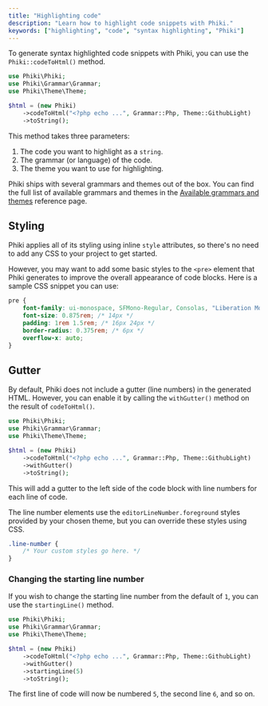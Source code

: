 ```yaml
---
title: "Highlighting code"
description: "Learn how to highlight code snippets with Phiki."
keywords: ["highlighting", "code", "syntax highlighting", "Phiki"]
---
```


To generate syntax highlighted code snippets with Phiki, you can use the `Phiki::codeToHtml()` method.

```php lines
use Phiki\Phiki;
use Phiki\Grammar\Grammar;
use Phiki\Theme\Theme;

$html = (new Phiki)
    ->codeToHtml("<?php echo ...", Grammar::Php, Theme::GithubLight)
    ->toString();
```

This method takes three parameters:
1. The code you want to highlight as a `string`.
2. The grammar (or language) of the code.
3. The theme you want to use for highlighting.

Phiki ships with several grammars and themes out of the box. You can find the full list of available grammars and themes in the [Available grammars and themes](/available-grammars-and-themes) reference page.

## Styling

Phiki applies all of its styling using inline `style` attributes, so there's no need to add any CSS to your project to get started.

However, you may want to add some basic styles to the `<pre>` element that Phiki generates to improve the overall appearance of code blocks. Here is a sample CSS snippet you can use:

```css
pre {
    font-family: ui-monospace, SFMono-Regular, Consolas, "Liberation Mono", Menlo, Courier, monospace;
    font-size: 0.875rem; /* 14px */
    padding: 1rem 1.5rem; /* 16px 24px */
    border-radius: 0.375rem; /* 6px */
    overflow-x: auto;
}
```

## Gutter

By default, Phiki does not include a gutter (line numbers) in the generated HTML. However, you can enable it by calling the `withGutter()` method on the result of `codeToHtml()`.

```php
use Phiki\Phiki;
use Phiki\Grammar\Grammar;
use Phiki\Theme\Theme;

$html = (new Phiki)
    ->codeToHtml("<?php echo ...", Grammar::Php, Theme::GithubLight)
    ->withGutter()
    ->toString();
```

This will add a gutter to the left side of the code block with line numbers for each line of code.

The line number elements use the `editorLineNumber.foreground` styles provided by your chosen theme, but you can override these styles using CSS.

```css
.line-number {
    /* Your custom styles go here. */
}
```

### Changing the starting line number

If you wish to change the starting line number from the default of `1`, you can use the `startingLine()` method.

```php
use Phiki\Phiki;
use Phiki\Grammar\Grammar;
use Phiki\Theme\Theme;

$html = (new Phiki)
    ->codeToHtml("<?php echo ...", Grammar::Php, Theme::GithubLight)
    ->withGutter()
    ->startingLine(5)
    ->toString();
```

The first line of code will now be numbered `5`, the second line `6`, and so on.
